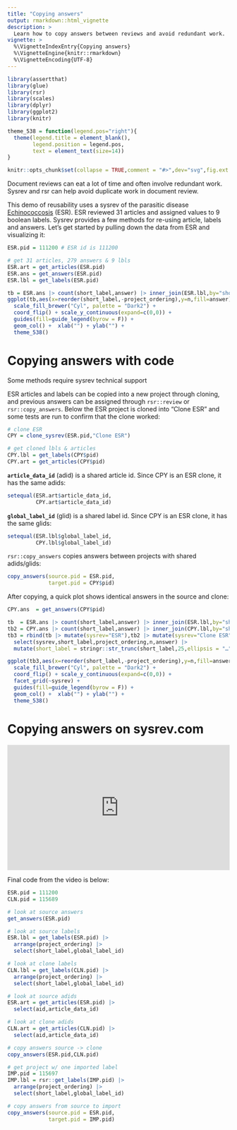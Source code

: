 ```yaml
---
title: "Copying answers"
output: rmarkdown::html_vignette
description: >
  Learn how to copy answers between reviews and avoid redundant work.
vignette: >
  %\VignetteIndexEntry{Copying answers}
  %\VignetteEngine{knitr::rmarkdown}
  %\VignetteEncoding{UTF-8}
---
```


```r
library(assertthat)
library(glue)
library(rsr)
library(scales)
library(dplyr)
library(ggplot2)
library(knitr)

theme_538 = function(legend.pos="right"){
  theme(legend.title = element_blank(),
        legend.position = legend.pos,
        text = element_text(size=14)) 
}

knitr::opts_chunk$set(collapse = TRUE,comment = "#>",dev="svg",fig.ext = "svg")
```

Document reviews can eat a lot of time and often involve redundant work. Sysrev and rsr can help avoid duplicate work in document review.

This demo of reusability uses a sysrev of the parasitic disease [Echinococcosis](https://sysrev.com/p/111200) (ESR). ESR reviewed 31 articles and assigned values to 9 boolean labels. Sysrev provides a few methods for re-using article, labels and answers. Let's get started by pulling down the data from ESR and visualizing it:

```r
ESR.pid = 111200 # ESR id is 111200

# get 31 articles, 279 answers & 9 lbls
ESR.art = get_articles(ESR.pid) 
ESR.ans = get_answers(ESR.pid)  
ESR.lbl = get_labels(ESR.pid)   
```

```r
tb = ESR.ans |> count(short_label,answer) |> inner_join(ESR.lbl,by="short_label")
ggplot(tb,aes(x=reorder(short_label,-project_ordering),y=n,fill=answer)) + 
  scale_fill_brewer("Cyl", palette = "Dark2") +
  coord_flip() + scale_y_continuous(expand=c(0,0)) +
  guides(fill=guide_legend(byrow = F)) +
  geom_col() +  xlab("") + ylab("") + 
  theme_538()
```

# Copying answers with code

[Some methods require sysrev technical support]{.text-danger}

ESR articles and labels can be copied into a new project through cloning, and previous answers can be assigned through `rsr::review` or `rsr::copy_answers`. Below the ESR project is cloned into "Clone ESR" and some tests are run to confirm that the clone worked:

```r
# clone ESR
CPY = clone_sysrev(ESR.pid,"Clone ESR")

# get cloned lbls & articles
CPY.lbl = get_labels(CPY$pid)   
CPY.art = get_articles(CPY$pid)
```

**`article_data_id`** (adid) is a shared article id. Since CPY is an ESR clone, it has the same adids:

```r
setequal(ESR.art$article_data_id,
         CPY.art$article_data_id)
```

**`global_label_id`** (glid) is a shared label id. Since CPY is an ESR clone, it has the same glids:

```r
setequal(ESR.lbl$global_label_id,
         CPY.lbl$global_label_id)
```

`rsr::copy_answers` copies answers between projects with shared adids/glids:

```r
copy_answers(source.pid = ESR.pid,
             target.pid = CPY$pid)
```

After copying, a quick plot shows identical answers in the source and clone:

```r
CPY.ans  = get_answers(CPY$pid)

tb  = ESR.ans |> count(short_label,answer) |> inner_join(ESR.lbl,by="short_label")
tb2 = CPY.ans |> count(short_label,answer) |> inner_join(CPY.lbl,by="short_label")
tb3 = rbind(tb |> mutate(sysrev="ESR"),tb2 |> mutate(sysrev="Clone ESR")) |> 
  select(sysrev,short_label,project_ordering,n,answer) |> 
  mutate(short_label = stringr::str_trunc(short_label,25,ellipsis = "…"))
```

```r
ggplot(tb3,aes(x=reorder(short_label,-project_ordering),y=n,fill=answer)) +
  scale_fill_brewer("Cyl", palette = "Dark2") +
  coord_flip() + scale_y_continuous(expand=c(0,0)) +
  facet_grid(~sysrev) +
  guides(fill=guide_legend(byrow = F)) +
  geom_col() +  xlab("") + ylab("") +
  theme_538()
```

# Copying answers on sysrev.com

::: {style="position:relative;padding-bottom:56.25%;"}
<iframe style="width:100%;height:100%;position:absolute;left:0px;top:0px;" frameborder="0" width="100%" height="100%" allow="accelerometer; autoplay; clipboard-write; encrypted-media; gyroscope; picture-in-picture" allowfullscreen src="https://www.youtube.com/embed/eUllo6xwXLA"></iframe>
:::

Final code from the video is below:

```r
ESR.pid = 111200
CLN.pid = 115689

# look at source answers
get_answers(ESR.pid)

# look at source labels
ESR.lbl = get_labels(ESR.pid) |> 
  arrange(project_ordering) |> 
  select(short_label,global_label_id)

# look at clone labels
CLN.lbl = get_labels(CLN.pid) |> 
  arrange(project_ordering) |> 
  select(short_label,global_label_id)

# look at source adids
ESR.art = get_articles(ESR.pid) |> 
  select(aid,article_data_id)

# look at clone adids
CLN.art = get_articles(CLN.pid) |> 
  select(aid,article_data_id)

# copy answers source -> clone
copy_answers(ESR.pid,CLN.pid)

# get project w/ one imported label
IMP.pid = 115697
IMP.lbl = rsr::get_labels(IMP.pid) |> 
  arrange(project_ordering) |> 
  select(short_label,global_label_id)

# copy answers from source to import
copy_answers(source.pid = ESR.pid, 
             target.pid = IMP.pid)
```

